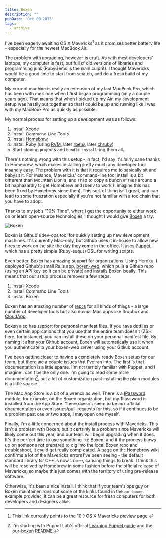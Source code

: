 ```yaml
---
title: Boxen
description: ""
pubDate: 'Oct 09 2013'
tags:
  - archive
---
```



I've been eagerly awaiting [OS X Mavericks][mavericks][^1] as it promises
[better battery
life](http://www.apple.com/osx/preview/advanced-technologies.html) - especially
for the newest MacBook Air.

The problem with upgrading, however, is cruft. As with most developers'
laptops, my computer is fast, but full of old versions of libraries and
programming junk (RubyGems is the main culprit). I thought Mavericks would be
a good time to start from scratch, and do a fresh build of my computer.

My current machine is really an extension of my last MacBook Pro, which has
been with me since when I first began programming (only a couple years ago).
That means that when I picked up my Air, my development setup was hastily
put together so that I could be up and running like I was with my MacBook Pro
as quickly as possible.

My normal process for setting up a development was as follows:

1. Install Xcode
2. Install Command Line Tools
3. Install [Homebrew](http://brew.sh)
4. Install Ruby (using [RVM](http://rvm.io/), later [rbenv](http://rbenv.org/),
later [chruby](https://github.com/postmodern/chruby))
5. Start cloning projects and `bundle install`-ing them all.

There's nothing wrong with this setup - in fact, I'd say it's fairly sane
thanks to Homebrew, which makes installing pretty much any developer tool
insanely easy. The problem with it is that it requires me to basically sit and
babysit it. For instance, Mavericks' command-line tool install is a bit
different than Mountain Lion's, and I had to copy a bunch of files around a bit
haphazardly to get Homebrew and rbenv to work (I imagine this has been fixed
by Homebrew since then). This sort of thing isn't great, and can lead to some
frustration especially if you're not familiar with a toolchain that you have to
adopt.

Thanks to my job's "10% Time", where I get the
opportunity to either work on or learn open-source technologies, I thought
I would give [Boxen](http://boxen.github.com/) a try.

![Boxen](http://boxen.github.com/images/hero.png)

Boxen is Github's dev-ops tool for quickly setting up new development machines.
It's currently Mac-only, but Github uses it in-house to allow new hires to work
on the site the day they come in the office. It uses [Puppet][puppet], which
has a pretty simple (Ruby-esque) DSL for writing scripts.

Even better, Boxen has amazing support for organizations. Using Heroku,
I deployed Github's small Rails app, [boxen-web][bw], which pulls a Github repo
(using an API key, so it can be private) and installs Boxen locally. This means
that our setup process removes a few steps.

1. Install Xcode
2. Install Command Line Tools
3. Install Boxen

Boxen has an amazing number of [repos](https://github.com/boxen/) for all kinds
of things - a large number of developer tools but also normal Mac apps like
Dropbox and [CloudApp](http://getcloudapp.com/).

Boxen also has support for personal manifest files. If you have dotfiles or
even certain applications that you use that the entire team doesn't (ZSH here,
for instance), you can install these on your personal manifest file. By naming
it after your Github account, Boxen will automatically use it when you
authenticate to your boxen-web server using your Github account.

I've been getting closer to having a completely ready Boxen setup for our team,
but there are a couple issues that I've ran into. The first is that
documentation is a little sparse. I'm not terribly familiar with Puppet, and
I imagine I can't be the only one. I'm going to read some more
documentation[^2], but a lot of customization past installing the plain modules
is a little sparse.

The Mac App Store is a bit of a wrench as well. There is
a [1Password](https://github.com/boxen/puppet-onepassword) module, for example,
on the Boxen organization, but my 1Password is installed from the App Store.
There doesn't seem to be any official documentation or even
issues/pull-requests for this, so if it continues to be a problem past one or
two apps, I may open one myself.

Finally, I'm a little concerned about the install process with Mavericks. This
isn't a problem with Boxen, but it certainly is a problem since Mavericks will
likely come out this year, and our team will begin upgrading when it does. It's
the perfect time to use something like Boxen, and if the process blows up on
someone not prepared to dig into the local Boxen repo and troubleshoot, it
could get really complicated. A [page on the Homebrew
wiki](https://github.com/mxcl/homebrew/wiki/C---standard-libraries) confirms
a lot of the Mavericks errors I've been seeing - the default standard library
for C++ is now `libc++`, causing things to break. I think this will be resolved
by Homebrew in some fashion before the official release of Mavericks, so maybe
this just comes with the territory of using pre-release software.

Otherwise, it's been a nice install. I think that if your team's ops guy or
Boxen maintainer irons out some of the kinks found in the `our-boxen` example
provided, it can be a great resource for fresh computers for both developers
and designers alike.

[mavericks]: http://www.apple.com/osx/preview/
[puppet]: http://puppetlabs.com/
[bw]: https://github.com/boxen/boxen-web

[^1]: This link currently points to the 10.9 OS X Mavericks preview page.

[^2]: I'm starting with Puppet Lab's official [Learning Puppet guide](http://docs.puppetlabs.com/learning/index.html) and the [our-boxen README](https://github.com/boxen/our-boxen/blob/master/README.md).
